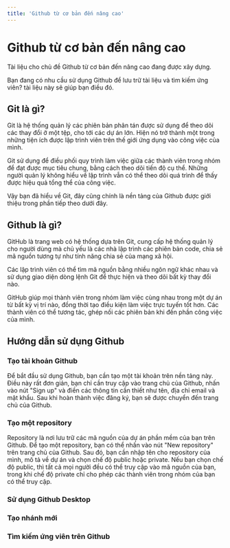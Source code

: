 ```yaml
---
title: 'Github từ cơ bản đến nâng cao'
---
```


# Github từ cơ bản đến nâng cao

<Callout type="warning">
  Tài liệu cho chủ đề Github từ cơ bản đến nâng cao đang được xây dựng.
</Callout>

Bạn đang có nhu cầu sử dụng Github để lưu trữ tài liệu và tìm kiếm ứng viên? tài liệu này sẽ giúp bạn điều đó.

## Git là gì?

Git là hệ thống quản lý các phiên bản phân tán được sử dụng để theo dõi các thay đổi ở một tệp, cho tới các dự án lớn. Hiện nó trở thành một trong những tiện ích được lập trình viên trên thế giới ứng dụng vào công việc của mình.

Git sử dụng để điều phối quy trình làm việc giữa các thành viên trong nhóm để đạt được mục tiêu chung, bằng cách theo dõi tiến độ cụ thể. Những người quản lý không hiểu về lập trình vẫn có thể theo dõi quá trình để thấy được hiệu quả tổng thể của công việc.

Vậy bạn đã hiểu về Git, đây cũng chính là nền tảng của Github được giới thiệu trong phần tiếp theo dưới đây.

## Github là gì?

GitHub là trang web có hệ thống dựa trên Git, cung cấp hệ thống quản lý cho người dùng mà chủ yếu là các nhà lập trình các phiên bản code, chia sẻ mã nguồn tương tự như tính năng chia sẻ của mạng xã hội.

Các lập trình viên có thể tìm mã nguồn bằng nhiều ngôn ngữ khác nhau và sử dụng giao diện dòng lệnh Git để thực hiện và theo dõi bất kỳ thay đổi nào.

GitHub giúp mọi thành viên trong nhóm làm việc cùng nhau trong một dự án từ bất kỳ vị trí nào, đồng thời tạo điều kiện làm việc trực tuyến tốt hơn. Các thành viên có thể tương tác, ghép nối các phiên bản khi đến phần công việc của mình.

## Hướng dẫn sử dụng Github

### Tạo tài khoản Github

Để bắt đầu sử dụng Github, bạn cần tạo một tài khoản trên nền tảng này. Điều này rất đơn giản, bạn chỉ cần truy cập vào trang chủ của Github, nhấn vào nút "Sign up" và điền các thông tin cần thiết như tên, địa chỉ email và mật khẩu. Sau khi hoàn thành việc đăng ký, bạn sẽ được chuyển đến trang chủ của Github.

### Tạo một repository

Repository là nơi lưu trữ các mã nguồn của dự án phần mềm của bạn trên Github. Để tạo một repository, bạn có thể nhấn vào nút "New repository" trên trang chủ của Github. Sau đó, bạn cần nhập tên cho repository của mình, mô tả về dự án và chọn chế độ public hoặc private. Nếu bạn chọn chế độ public, thì tất cả mọi người đều có thể truy cập vào mã nguồn của bạn, trong khi chế độ private chỉ cho phép các thành viên trong nhóm của bạn có thể truy cập.

### Sử dụng Github Desktop

### Tạo nhánh mới

### Tìm kiếm ứng viên trên Github
